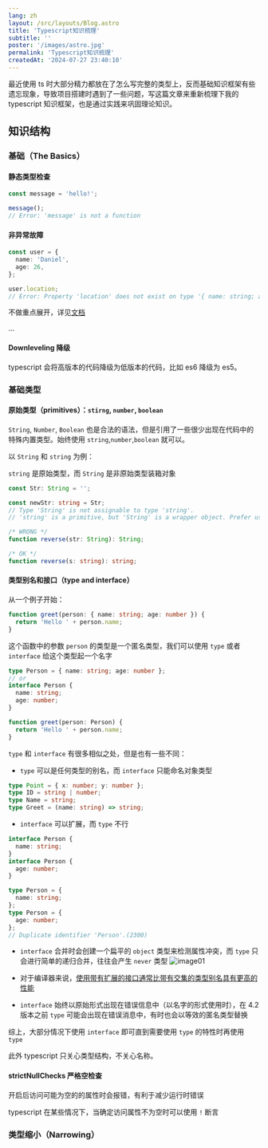 ```yaml
---
lang: zh
layout: /src/layouts/Blog.astro
title: 'Typescript知识梳理'
subtitle: ''
poster: '/images/astro.jpg'
permalink: 'Typescript知识梳理'
createdAt: '2024-07-27 23:40:10'
---
```


最近使用 ts 时大部分精力都放在了怎么写完整的类型上，反而基础知识框架有些遗忘现象，导致项目搭建时遇到了一些问题，写这篇文章来重新梳理下我的 typescript 知识框架，也是通过实践来巩固理论知识。

## 知识结构

### 基础（The Basics）

#### 静态类型检查

```ts
const message = 'hello!';

message();
// Error: 'message' is not a function
```

#### 非异常故障

```ts
const user = {
  name: 'Daniel',
  age: 26,
};

user.location;
// Error: Property 'location' does not exist on type '{ name: string; age: number; }'
```

不做重点展开，详见[文档](https://www.typescriptlang.org/docs/handbook/2/basic-types.html)

...

#### Downleveling 降级

typescript 会将高版本的代码降级为低版本的代码，比如 es6 降级为 es5。

### 基础类型

#### 原始类型（primitives）：`stirng`, `number`, `boolean`

`String`, `Number`, `Boolean` 也是合法的语法，但是引用了一些很少出现在代码中的特殊内置类型。始终使用 `string`,`number`,`boolean` 就可以。

以 `String` 和 `string` 为例：

`string` 是原始类型，而 `String` 是非原始类型装箱对象

```ts
const Str: String = '';

const newStr: string = Str;
// Type 'String' is not assignable to type 'string'.
// 'string' is a primitive, but 'String' is a wrapper object. Prefer using 'string' when possible.(2322)

/* WRONG */
function reverse(str: String): String;

/* OK */
function reverse(s: string): string;
```

#### 类型别名和接口（type and interface）

从一个例子开始：

```ts
function greet(person: { name: string; age: number }) {
  return 'Hello ' + person.name;
}
```

这个函数中的参数 `person` 的类型是一个匿名类型，我们可以使用 `type` 或者 `interface` 给这个类型起一个名字

```ts
type Person = { name: string; age: number };
// or
interface Person {
  name: string;
  age: number;
}

function greet(person: Person) {
  return 'Hello ' + person.name;
}
```

`type` 和 `interface` 有很多相似之处，但是也有一些不同：

- `type` 可以是任何类型的别名，而 `interface` 只能命名对象类型

```ts
type Point = { x: number; y: number };
type ID = string | number;
type Name = string;
type Greet = (name: string) => string;
```

- `interface` 可以扩展，而 `type` 不行

```ts
interface Person {
  name: string;
}
interface Person {
  age: number;
}
```

```ts
type Person = {
  name: string;
};
type Person = {
  age: number;
};
// Duplicate identifier 'Person'.(2300)
```

- `interface` 合并时会创建一个扁平的 `object` 类型来检测属性冲突，而 `type` 只会进行简单的递归合并，往往会产生 `never` 类型
  ![image01](image01.png)

- 对于编译器来说，[使用带有扩展的接口通常比带有交集的类型别名具有更高的性能](https://github.com/microsoft/TypeScript/wiki/Performance#preferring-interfaces-over-intersections)

- `interface` 始终以原始形式出现在错误信息中（以名字的形式使用时），在 4.2 版本之前 `type` 可能会出现在错误消息中，有时也会以等效的匿名类型替换

综上，大部分情况下使用 `interface` 即可直到需要使用 `type` 的特性时再使用 `type`

此外 typescript 只关心类型结构，不关心名称。

#### strictNullChecks 严格空检查

开启后访问可能为空的的属性时会报错，有利于减少运行时错误

typescript 在某些情况下，当确定访问属性不为空时可以使用 `!` 断言

### 类型缩小（Narrowing）
